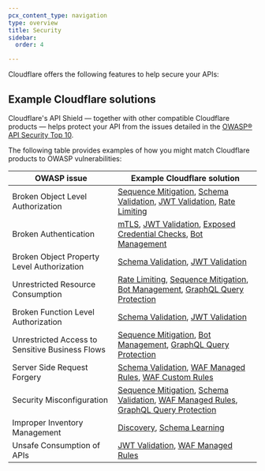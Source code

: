 ```yaml
---
pcx_content_type: navigation
type: overview
title: Security
sidebar:
  order: 4

---
```



Cloudflare offers the following features to help secure your APIs:

<DirectoryListing />

## Example Cloudflare solutions

Cloudflare's API Shield — together with other compatible Cloudflare products — helps protect your API from the issues detailed in the [OWASP® API Security Top 10](https://owasp.org/www-project-api-security/).

The following table provides examples of how you might match Cloudflare products to OWASP vulnerabilities:

| OWASP issue                                     | Example Cloudflare solution                                                                                                                            |
| ----------------------------------------------- | ------------------------------------------------------------------------------------------------------------------------------------------------------ |
| Broken Object Level Authorization               | [Sequence Mitigation], [Schema Validation], [JWT Validation], [Rate Limiting]                                                                          |
| Broken Authentication                           | [mTLS](/api-shield/security/mtls/), [JWT Validation], [Exposed Credential Checks](/waf/managed-rules/check-for-exposed-credentials/), [Bot Management] |
| Broken Object Property Level Authorization      | [Schema Validation], [JWT Validation]                                                                                                                  |
| Unrestricted Resource Consumption               | [Rate Limiting], [Sequence Mitigation], [Bot Management], [GraphQL Query Protection]                                                                   |
| Broken Function Level Authorization             | [Schema Validation], [JWT Validation]                                                                                                                  |
| Unrestricted Access to Sensitive Business Flows | [Sequence Mitigation], [Bot Management], [GraphQL Query Protection]                                                                                    |
| Server Side Request Forgery                     | [Schema Validation], [WAF Managed Rules], [WAF Custom Rules](/waf/custom-rules/)                                                                       |
| Security Misconfiguration                       | [Sequence Mitigation], [Schema Validation], [WAF Managed Rules], [GraphQL Query Protection]                                                            |
| Improper Inventory Management                   | [Discovery](/api-shield/security/api-discovery/), [Schema Learning](/api-shield/management-and-monitoring/#endpoint-schema-learning)                   |
| Unsafe Consumption of APIs                      | [JWT Validation], [WAF Managed Rules]                                                                                                                  |

[Schema Validation]: /api-shield/security/schema-validation/

[Sequence Mitigation]: /api-shield/security/sequence-mitigation/

[JWT Validation]: /api-shield/security/jwt-validation/

[GraphQL Query Protection]: /api-shield/security/graphql-protection/

[Bot Management]: /bots/

[Rate Limiting]: /waf/rate-limiting-rules/

[WAF Managed Rules]: /waf/managed-rules/

